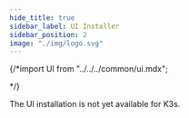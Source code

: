 ```yaml
---
hide_title: true
sidebar_label: UI Installer
sidebar_position: 2
image: "./img/logo.svg"
---
```


<!-- markdownlint-disable MD049 -->
{/*import UI from "../../../common/ui.mdx";

<UI />*/}

The UI installation is not yet available for K3s.
